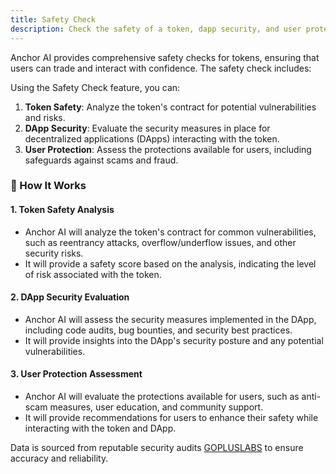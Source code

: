 ```yaml
---
title: Safety Check
description: Check the safety of a token, dapp security, and user protection.
---
```


Anchor AI provides comprehensive safety checks for tokens, ensuring that users can trade and interact with confidence. The safety check includes:

Using the Safety Check feature, you can:
1. **Token Safety**: Analyze the token's contract for potential vulnerabilities and risks.
2. **DApp Security**: Evaluate the security measures in place for decentralized applications (DApps) interacting with the token.
3. **User Protection**: Assess the protections available for users, including safeguards against scams and fraud.

### 🚀 How It Works
#### 1. **Token Safety Analysis**
- Anchor AI will analyze the token's contract for common vulnerabilities, such as reentrancy attacks, overflow/underflow issues, and other security risks.
- It will provide a safety score based on the analysis, indicating the level of risk associated with the token.
#### 2. **DApp Security Evaluation**
- Anchor AI will assess the security measures implemented in the DApp, including code audits, bug bounties, and security best practices.
- It will provide insights into the DApp's security posture and any potential vulnerabilities.
#### 3. **User Protection Assessment**
- Anchor AI will evaluate the protections available for users, such as anti-scam measures, user education, and community support.
- It will provide recommendations for users to enhance their safety while interacting with the token and DApp.

Data is sourced from reputable security audits [GOPLUSLABS](https://gopluslabs.io/) to ensure accuracy and reliability.

